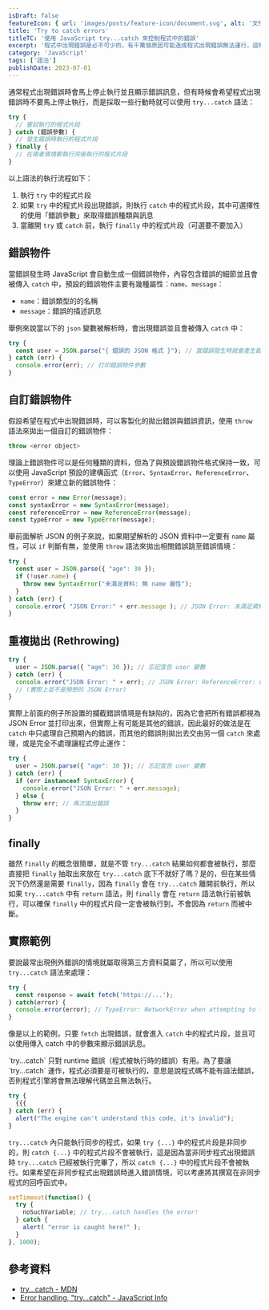 ```yaml
---
isDraft: false
featureIcon: { url: 'images/posts/feature-icon/document.svg', alt: '文件符號' }
title: 'Try to catch errors'
titleTC: '使用 JavaScript try...catch 來控制程式中的錯誤'
excerpt: '程式中出現錯誤是必不可少的，有千萬個原因可能造成程式出現錯誤無法運行，這時候就可以使用 tray...catch 語法來處理錯誤情境。'
category: 'JavaScript'
tags: ['語法']
publishDate: 2023-07-01
---
```


通常程式出現錯誤時會馬上停止執行並且顯示錯誤訊息，但有時候會希望程式出現錯誤時不要馬上停止執行，而是採取一些行動時就可以使用 `try...catch` 語法：

```js
try {
  // 嘗試執行的程式片段
} catch (錯誤參數) {
  // 發生錯誤時執行的程式片段
} finally {
  // 在兩者情境都執行完後執行的程式片段
}
```

以上語法的執行流程如下：

1. 執行 `try` 中的程式片段
2. 如果 `try` 中的程式片段出現錯誤，則執行 `catch` 中的程式片段，其中可選擇性的使用「錯誤參數」來取得錯誤種類與訊息
3. 當離開 `try` 或 `catch` 前，執行 `finally` 中的程式片段（可選要不要加入）

## 錯誤物件

當錯誤發生時 JavaScript 會自動生成一個錯誤物件，內容包含錯誤的細節並且會被傳入 `catch` 中，預設的錯誤物件主要有幾種屬性：`name`、`message`：

* `name`：錯誤類型的的名稱
* `message`：錯誤的描述訊息

舉例來說當以下的 `json` 變數被解析時，會出現錯誤並且會被傳入 `catch` 中：

```js
try {
  const user = JSON.parse("{ 錯誤的 JSON 格式 }"); // 當錯誤發生時就會產生錯誤物件並帶入 catch 中
} catch (err) {
  console.error(err); // 打印錯誤物件參數
}
```

## 自訂錯誤物件

假設希望在程式中出現錯誤時，可以客製化的拋出錯誤與錯誤資訊，使用 `throw` 語法來拋出一個自訂的錯誤物件：

```js
throw <error object>
```

理論上錯誤物件可以是任何種類的資料，但為了與預設錯誤物件格式保持一致，可以使用 JavaScript 預設的建構函式（`Error`、`SyntaxError`、`ReferenceError`、`TypeError`）來建立新的錯誤物件：

```js
const error = new Error(message);
const syntaxError = new SyntaxError(message);
const referenceError = new ReferenceError(message);
const typeError = new TypeError(message);
```

舉前面解析 JSON 的例子來說，如果期望解析的 JSON 資料中一定要有 `name` 屬性，可以 `if` 判斷有無，並使用 `throw` 語法來拋出相關錯誤跳至錯誤情境：

```js
try {
  const user = JSON.parse({ "age": 30 });
  if (!user.name) {
    throw new SyntaxError("未滿足資料: 無 name 屬性");
  }
} catch (err) {
  console.error( "JSON Error:" + err.message ); // JSON Error: 未滿足資料: 無 name 屬性
}
```

## 重複拋出 (Rethrowing)

```js
try {
  user = JSON.parse({ "age": 30 }); // 忘記宣告 user 變數
} catch (err) {
  console.error("JSON Error: " + err); // JSON Error: ReferenceError: user is not defined
  // (實際上並不是預想的 JSON Error)
}
```

實際上前面的例子所設置的攔截錯誤情境是有缺陷的，因為它會把所有錯誤都視為 JSON Error 並打印出來，但實際上有可能是其他的錯誤，因此最好的做法是在 `catch` 中只處理自己預期內的錯誤，而其他的錯誤則拋出去交由另一個 `catch` 來處理，或是完全不處理讓程式停止運作：


```js
try {
  user = JSON.parse({ "age": 30 }); // 忘記宣告 user 變數
} catch (err) {
  if (err instanceof SyntaxError) {
    console.error("JSON Error: " + err.message);
  } else {
    throw err; // 再次拋出錯誤
  }
}
```

## finally

雖然 `finally` 的概念很簡單，就是不管 `try...catch` 結果如何都會被執行，那麼直接把 `finally` 抽取出來放在 `try...catch` 底下不就好了嗎？是的，但在某些情況下仍然還是需要 `finally`，因為 `finally` 會在 `try...catch` 離開前執行，所以如果 `try...catch` 中有 `return` 語法，則 `finally` 會在 `return` 語法執行前被執行，可以確保 `finally` 中的程式片段一定會被執行到，不會因為 `return` 而被中斷。

## 實際範例

要說最常出現例外錯誤的情境就屬取得第三方資料莫屬了，所以可以使用 `try...catch` 語法來處理：

```js
try {
  const response = await fetch('https://...');
} catch(error) {
  console.error(error); // TypeError: NetworkError when attempting to fetch resource.
}
```

像是以上的範例，只要 `fetch` 出現錯誤，就會進入 `catch` 中的程式片段，並且可以使用傳入 catch 中的參數來顯示錯誤訊息。




<Info type="warning">
`try...catch` 只對 runtime 錯誤（程式被執行時的錯誤）有用。為了要讓 `try...catch` 運作，程式必須要是可被執行的，意思是說程式碼不能有語法錯誤，否則程式引擎將會無法理解代碼並且無法執行。

```js
try {
  {{{
} catch (err) {
  alert("The engine can't understand this code, it's invalid");
}
```
</Info>

<Info type="warning">

`try...catch` 內只能執行同步的程式，如果 `try {...}` 中的程式片段是非同步的，則 `catch {...}` 中的程式片段不會被執行，這是因為當非同步程式出現錯誤時 `try...catch` 已經被執行完畢了，所以 `catch {...}` 中的程式片段不會被執行。如果希望在非同步程式出現錯誤時進入錯誤情境，可以考慮將其撰寫在非同步程式的回呼函式中。

```js
setTimeout(function() {
  try {
    noSuchVariable; // try...catch handles the error!
  } catch {
    alert( "error is caught here!" );
  }
}, 1000);
```
</Info>

## 參考資料
- [try...catch - MDN](https://developer.mozilla.org/en-US/docs/Web/JavaScript/Reference/Statements/try...catch)
- [Error handling, "try...catch" - JavaScript Info](https://javascript.info/try-catch)